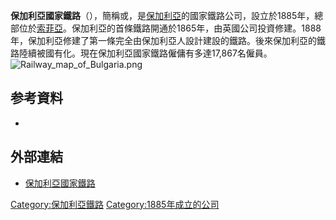 {{Infobox Company 
| company_name = 保加利亞國家鐵路<br>Български държавни железници
| company_logo = Bŭlgarski Dŭrzhavni zheleznitsi Logo.svg
| company_type = [[国營企業|国營企業]]
| foundation = 1885年
| location = {{BGR}}[[索菲亞|索菲亞]]
| key_people = 
| area_served = {{BGR}}
| industry = [[鐵路运输|鐵路运输]]
| products = 
| revenue = 
| operating_income = 
| net_income = 
| num_employees = 17867人
| parent = [[保加利亞政府|保加利亞政府]]
| subsid = 
| homepage = {{URL|http://www.bdz.bg/}}
| footnotes =
}}
'''保加利亞國家鐵路'''（{{lang-bg|Български държавни железници|Bŭlgarski Dŭrzhavni zheleznitsi}}），簡稱'''{{lang|bg|БДЖ}}'''或'''{{lang|en|BDZ}}'''，是[[保加利亞|保加利亞]]的國家鐵路公司，設立於1885年，總部位於[[索菲亞|索菲亞]]。保加利亞的首條鐵路開通於1865年，由英國公司投資修建。1888年，保加利亞修建了第一條完全由保加利亞人設計建設的鐵路。後來保加利亞的鐵路陸續被國有化。現在保加利亞國家鐵路僱傭有多達17,867名僱員。
[[File:Railway_map_of_Bulgaria.png|thumb]]

== 参考資料 ==
* {{cite web |url=http://bdz.creato.biz/en/historybdz |title=Major dates in the history of the Bulgarian railways |accessdate=2007-05-09 |language=en |publisher=Bulgarian State Railways |deadurl=yes |archiveurl=https://web.archive.org/web/20070430035713/http://bdz.creato.biz/en/historybdz |archivedate=2007-04-30 }}

== 外部連結 ==
{{Commons category|Rail transport in Bulgaria|保加利亞國家鐵路}}
*[http://www.bdz.bg/ 保加利亞國家鐵路]{{Wayback|url=http://www.bdz.bg/ |date=20060720073706 }}{{bg icon}}

{{歐洲國家鐵路}}
{{歐洲題目|鐵路}}
[[Category:保加利亞鐵路|Category:保加利亞鐵路]]
[[Category:1885年成立的公司|Category:1885年成立的公司]]